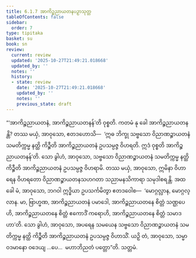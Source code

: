 ```yaml
---
title: 6.1.7 အာကိဉ္စညာယတနပဉှာသုတ္တ
tableOfContents: false
sidebar:
  order: 7
type: tipitaka
basket: su
book: sn
review:
  current: review
  updated: '2025-10-27T21:49:21.018668'
  updated_by: ''
  notes: ''
  history:
  - state: review
    date: '2025-10-27T21:49:21.018668'
    updated_by: ''
    notes: ''
    previous_state: draft
---
```



<ReviewStatus review={frontmatter.review} showDetails={true} />

<HypothesisAnnotation frontmatter={frontmatter} />

<DynamicBreadcrumb />

<Division number="338" book="sn" e="ch" v="18" p="328">

<Paragraph number="1392" book="sn">
“‘အာကိဉ္စညာယတနံ, အာကိဉ္စညာယတနန်’တိ ဝုစ္စတိ. ကတမံ နု ခေါ အာကိဉ္စညာယတနန္တိ? တဿ မယှံ, အာဝုသော, ဧတဒဟောသိ—  ‘ဣဓ ဘိက္ခု သဗ္ဗသော ဝိညာဏဉ္စာယတနံ သမတိက္ကမ္မ နတ္ထိ ကိဉ္စီတိ အာကိဉ္စညာယတနံ ဥပသမ္ပဇ္ဇ ဝိဟရတိ. ဣဒံ ဝုစ္စတိ အာကိဉ္စညာယတနန်’တိ. သော ခွါဟံ, အာဝုသော, သဗ္ဗသော ဝိညာဏဉ္စာယတနံ သမတိက္ကမ္မ နတ္ထိ ကိဉ္စီတိ အာကိဉ္စညာယတနံ ဥပသမ္ပဇ္ဇ ဝိဟရာမိ. တဿ မယှံ, အာဝုသော, ဣမိနာ ဝိဟာရေန ဝိဟရတော ဝိညာဏဉ္စာယတနသဟဂတာ သညာမနသိကာရာ သမုဒါစရန္တိ.
</Paragraph>

<Paragraph number="1393" book="sn">
အထ ခေါ မံ, အာဝုသော, ဘဂဝါ ဣဒ္ဓိယာ ဥပသင်္ကမိတွာ ဧတဒဝေါစ—  ‘မောဂ္ဂလ္လာန, မောဂ္ဂလ္လာန. မာ, ဗြာဟ္မဏ, အာကိဉ္စညာယတနံ ပမာဒေါ, အာကိဉ္စညာယတနေ စိတ္တံ သဏ္ဌပေဟိ, အာကိဉ္စညာယတနေ စိတ္တံ ဧကောဒိံ ကရောဟိ, အာကိဉ္စညာယတနေ စိတ္တံ သမာဒဟာ’တိ. သော ခွါဟံ, အာဝုသော, အပရေန သမယေန သဗ္ဗသော ဝိညာဏဉ္စာယတနံ သမတိက္ကမ္မ နတ္ထိ ကိဉ္စီတိ အာကိဉ္စညာယတနံ ဥပသမ္ပဇ္ဇ ဝိဟာသိံ. ယဉှိ တံ, အာဝုသော, သမ္မာ ဝဒမာနော ဝဒေယျ …ပေ…  မဟာဘိညတံ ပတ္တော”တိ.

</Paragraph>
</Division>

<Paragraph number="1394" type="center" book="sn">
သတ္တမံ.
</Paragraph>